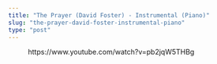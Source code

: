 ```yaml
---
title: "The Prayer (David Foster) - Instrumental (Piano)"
slug: "the-prayer-david-foster-instrumental-piano"
type: "post"
---
```


<!-- wp:embed {"url":"https://www.youtube.com/watch?v=pb2jqW5THBg","type":"video","providerNameSlug":"youtube","responsive":true,"className":"wp-embed-aspect-16-9 wp-has-aspect-ratio"} -->
<figure class="wp-block-embed is-type-video is-provider-youtube wp-block-embed-youtube wp-embed-aspect-16-9 wp-has-aspect-ratio"><div class="wp-block-embed__wrapper">
https://www.youtube.com/watch?v=pb2jqW5THBg
</div></figure>
<!-- /wp:embed -->